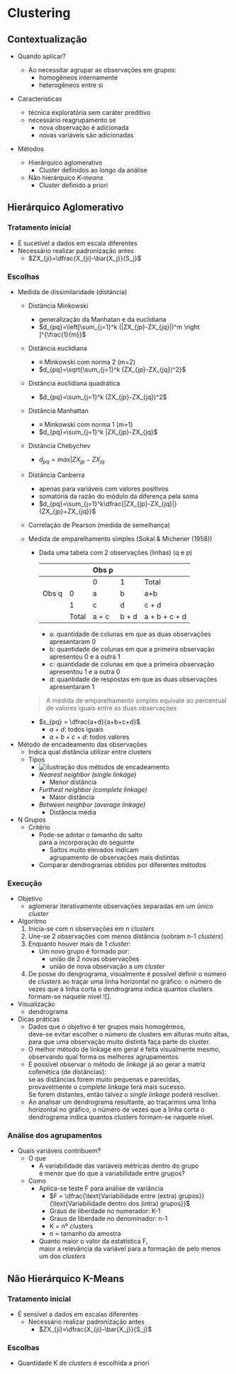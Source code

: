 # Clustering

## Contextualização

- Quando aplicar?

    - Ao necessitar agrupar as observações em grupos:
        - homogêneos internamente
        - heterogêneos entre si

- Características
    - técnica exploratória sem caráter preditivo
    - necessário reagrupamento se
        - nova observação é adicionada
        - novas variáveis são adicionadas
- Métodos
    - Hierárquico aglomerativo
        - Cluster definidos ao longo da análise
    - Não hierárquico *K-means*
        - Cluster definido a priori

## Hierárquico Aglomerativo

### Tratamento inicial
- É sucetível a dados em escala diferentes
- Necessário realizar padronização antes
    - $ZX_{ji}=\dfrac{X_{ji}-\bar{X_j}}{S_j}$

### Escolhas
- Medida de dissimilaridade (distância)   
    - Distância Minkowski
        - generalização da Manhatan e da euclidiana
        - $d_{pq}=\left[\sum_{j=1}^k (|ZX_{jp}-ZX_{jq}|)^m \right ]^{\frac{1}{m}}$            
    - Distância euclidiana
        - $\equiv$ Minkowski com norma 2 (m=2)
        - $d_{pq}=\sqrt{\sum_{j=1}^k (ZX_{jp}-ZX_{jq})^2}$
    - Distância euclidiana quadrática
        - $d_{pq}=\sum_{j=1}^k (ZX_{jp}-ZX_{jq})^2$
    - Distância Manhattan
        - $\equiv$ Minkowski com norma 1 (m=1)
        - $d_{pq}=\sum_{j=1}^k |ZX_{jp}-ZX_{jq}$
    - Distância Chebychev
        - $d_{pq}=máx|ZX_{jp}-ZX_{jq}$
    - Distância Canberra
        - apenas para variáveis com valores positivos
        - somatória da razão do módulo da diferença pela soma
        - $d_{pq}=\sum_{j=1}^k\dfrac{|ZX_{jp}-ZX_{jq}|}{ZX_{jp}+ZX_{jq}}$
    - Correlação de Pearson (medida de semelhança)

    - Medida de emparelhamento simples (Sokal & Michener (1958))
        - Dada uma tabela com 2 observações (linhas) (q e p)      

            |       |       | Obs p |       |               |            
            |-------|-------|-------|-------|---------------|
            |       |       | 0     | 1     | Total         |
            | Obs q | 0     | a     | b     | a+b           |
            |       | 1     | c     | d     | c + d         |
            |       | Total | a + c | b + d | a + b + c + d |   
                    
            - a: quantidade de colunas em que as duas observações apresentaram 0
            - b: quantidade de colunas em que a primeira observação apresentou 0 e a outra 1
            - c: quantidade de colunas em que a primeira observação apresentou 1 e a outra 0
            - d: quantidade de respostas em que as duas observações apresentaram 1

        > A medida de emparelhamento simples equivale ao percentual de valores iguais entre as duas observações
        - $s_{pq} = \dfrac{a+d}{a+b+c+d}$
            - $a + d$: todos iguais
            - $a + b + c + d$: todos valores
       
- Método de encadeamento das observações
    - Indica qual distância utilizar entre clusters
    - Tipos            
        - ![ilustração dos métodos de encadeamento](img/mod1/linkage_methods.png)              
        - *Nearest neighbor (single linkage)*
            - Menor distância
        - *Furthest neighbor (complete linkage)*
            - Maior distância
        - *Between neighbor (average linkage)*
            - Distância média
- N Grupos
    - Critério         
        - Pode-se adotar o tamanho do salto <br> para a incorporação do seguinte
            - Saltos muito elevados indicam <br>agrupamento de observações mais distintas   
        - Comparar dendrogramas obtidos por diferentes métodos

### Execução
- Objetivo
    - aglomerar iterativamente observações separadas em um único *cluster*
- Algoritmo 
    1. Inicia-se com n observações em n *clusters*
    2. Une-se 2 observações com menos distância (sobram n-1 *clusters*)
    3. Enquanto houver mais de 1 *cluster*:
        - Um novo grupo é formado por:
            - união de 2 novas observações
            - união de nova observação a um *cluster*
    4. De posse do dengrograma, visualmente é possível definir o número de *clusters* ao traçar uma linha horizontal no gráfico: o número de vezes que a linha corta o dendrograma indica quantos clusters formam-se naquele nível ![].
- Visualização
    - dendrograma

- Dicas práticas
    - Dados que o objetivo é ter grupos mais homogêneos,<br> deve-se evitar escolher o número de clusters em alturas muito altas,<br> para que uma observação muito distinta faça parte do cluster.
    - O melhor método de linkage em geral é feita visualmente mesmo,<br> observando qual forma os melhores agrupamentos
    - É possível observar o método de *linkage* já ao gerar a matriz cofenética (de distâncias):<br> se as distâncias forem muito pequenas e parecidas, <br> provavelmente o *complete linkage* terá mais sucesso. <br>Se forem distantes, então talvez o *single linkage* poderá resolver.
    - Ao analisar um dendrograma resultante, ao traçarmos uma linha horizontal no gráfico, o número de vezes que a linha corta o dendrograma indica quantos clusters formam-se naquele nível.


### Análise dos agrupamentos
- Quais variáveis contribuem?
    - O que
        - A variabilidade das variáveis métricas dentro do grupo <br> é menor que  do que a variabilidade entre grupos?
    - Como
        - Aplica-se teste F para análise de variância
            - $F = \dfrac{\text{Variabilidade entre (extra) grupos}}{\text{Variabilidade dentro dos (intra) grupos}}$
            - Graus de liberdade no numerador: K-1
            - Graus de liberdade no denominador: n-1
            - K = nº clusters
            - n = tamanho da amostra
        - Quanto maior o valor da estatística F, <br> maior a relevância da variável para a formação de pelo menos um dos *clusters*

    
## Não Hierárquico K-Means

### Tratamento inicial
- É sensível a dados em escalas diferentes
    - Necessário realizar padronização antes
        - $ZX_{ji}=\dfrac{X_{ji}-\bar{X_j}}{S_j}$


### Escolhas

- Quantidade K de *clusters* é escolhida a priori
 